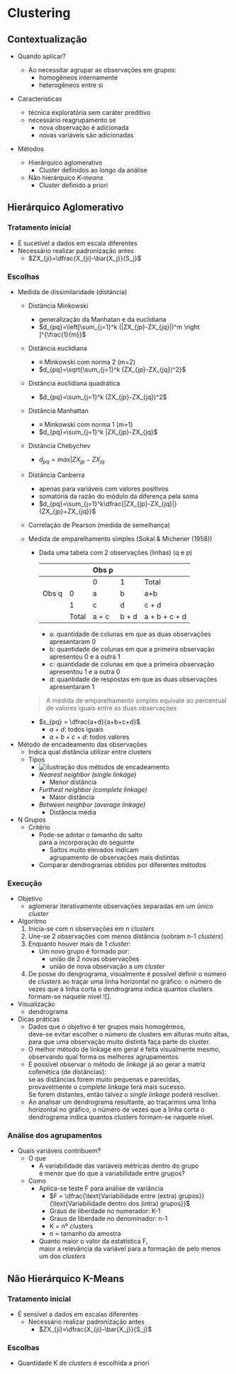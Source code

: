 # Clustering

## Contextualização

- Quando aplicar?

    - Ao necessitar agrupar as observações em grupos:
        - homogêneos internamente
        - heterogêneos entre si

- Características
    - técnica exploratória sem caráter preditivo
    - necessário reagrupamento se
        - nova observação é adicionada
        - novas variáveis são adicionadas
- Métodos
    - Hierárquico aglomerativo
        - Cluster definidos ao longo da análise
    - Não hierárquico *K-means*
        - Cluster definido a priori

## Hierárquico Aglomerativo

### Tratamento inicial
- É sucetível a dados em escala diferentes
- Necessário realizar padronização antes
    - $ZX_{ji}=\dfrac{X_{ji}-\bar{X_j}}{S_j}$

### Escolhas
- Medida de dissimilaridade (distância)   
    - Distância Minkowski
        - generalização da Manhatan e da euclidiana
        - $d_{pq}=\left[\sum_{j=1}^k (|ZX_{jp}-ZX_{jq}|)^m \right ]^{\frac{1}{m}}$            
    - Distância euclidiana
        - $\equiv$ Minkowski com norma 2 (m=2)
        - $d_{pq}=\sqrt{\sum_{j=1}^k (ZX_{jp}-ZX_{jq})^2}$
    - Distância euclidiana quadrática
        - $d_{pq}=\sum_{j=1}^k (ZX_{jp}-ZX_{jq})^2$
    - Distância Manhattan
        - $\equiv$ Minkowski com norma 1 (m=1)
        - $d_{pq}=\sum_{j=1}^k |ZX_{jp}-ZX_{jq}$
    - Distância Chebychev
        - $d_{pq}=máx|ZX_{jp}-ZX_{jq}$
    - Distância Canberra
        - apenas para variáveis com valores positivos
        - somatória da razão do módulo da diferença pela soma
        - $d_{pq}=\sum_{j=1}^k\dfrac{|ZX_{jp}-ZX_{jq}|}{ZX_{jp}+ZX_{jq}}$
    - Correlação de Pearson (medida de semelhança)

    - Medida de emparelhamento simples (Sokal & Michener (1958))
        - Dada uma tabela com 2 observações (linhas) (q e p)      

            |       |       | Obs p |       |               |            
            |-------|-------|-------|-------|---------------|
            |       |       | 0     | 1     | Total         |
            | Obs q | 0     | a     | b     | a+b           |
            |       | 1     | c     | d     | c + d         |
            |       | Total | a + c | b + d | a + b + c + d |   
                    
            - a: quantidade de colunas em que as duas observações apresentaram 0
            - b: quantidade de colunas em que a primeira observação apresentou 0 e a outra 1
            - c: quantidade de colunas em que a primeira observação apresentou 1 e a outra 0
            - d: quantidade de respostas em que as duas observações apresentaram 1

        > A medida de emparelhamento simples equivale ao percentual de valores iguais entre as duas observações
        - $s_{pq} = \dfrac{a+d}{a+b+c+d}$
            - $a + d$: todos iguais
            - $a + b + c + d$: todos valores
       
- Método de encadeamento das observações
    - Indica qual distância utilizar entre clusters
    - Tipos            
        - ![ilustração dos métodos de encadeamento](img/mod1/linkage_methods.png)              
        - *Nearest neighbor (single linkage)*
            - Menor distância
        - *Furthest neighbor (complete linkage)*
            - Maior distância
        - *Between neighbor (average linkage)*
            - Distância média
- N Grupos
    - Critério         
        - Pode-se adotar o tamanho do salto <br> para a incorporação do seguinte
            - Saltos muito elevados indicam <br>agrupamento de observações mais distintas   
        - Comparar dendrogramas obtidos por diferentes métodos

### Execução
- Objetivo
    - aglomerar iterativamente observações separadas em um único *cluster*
- Algoritmo 
    1. Inicia-se com n observações em n *clusters*
    2. Une-se 2 observações com menos distância (sobram n-1 *clusters*)
    3. Enquanto houver mais de 1 *cluster*:
        - Um novo grupo é formado por:
            - união de 2 novas observações
            - união de nova observação a um *cluster*
    4. De posse do dengrograma, visualmente é possível definir o número de *clusters* ao traçar uma linha horizontal no gráfico: o número de vezes que a linha corta o dendrograma indica quantos clusters formam-se naquele nível ![].
- Visualização
    - dendrograma

- Dicas práticas
    - Dados que o objetivo é ter grupos mais homogêneos,<br> deve-se evitar escolher o número de clusters em alturas muito altas,<br> para que uma observação muito distinta faça parte do cluster.
    - O melhor método de linkage em geral é feita visualmente mesmo,<br> observando qual forma os melhores agrupamentos
    - É possível observar o método de *linkage* já ao gerar a matriz cofenética (de distâncias):<br> se as distâncias forem muito pequenas e parecidas, <br> provavelmente o *complete linkage* terá mais sucesso. <br>Se forem distantes, então talvez o *single linkage* poderá resolver.
    - Ao analisar um dendrograma resultante, ao traçarmos uma linha horizontal no gráfico, o número de vezes que a linha corta o dendrograma indica quantos clusters formam-se naquele nível.


### Análise dos agrupamentos
- Quais variáveis contribuem?
    - O que
        - A variabilidade das variáveis métricas dentro do grupo <br> é menor que  do que a variabilidade entre grupos?
    - Como
        - Aplica-se teste F para análise de variância
            - $F = \dfrac{\text{Variabilidade entre (extra) grupos}}{\text{Variabilidade dentro dos (intra) grupos}}$
            - Graus de liberdade no numerador: K-1
            - Graus de liberdade no denominador: n-1
            - K = nº clusters
            - n = tamanho da amostra
        - Quanto maior o valor da estatística F, <br> maior a relevância da variável para a formação de pelo menos um dos *clusters*

    
## Não Hierárquico K-Means

### Tratamento inicial
- É sensível a dados em escalas diferentes
    - Necessário realizar padronização antes
        - $ZX_{ji}=\dfrac{X_{ji}-\bar{X_j}}{S_j}$


### Escolhas

- Quantidade K de *clusters* é escolhida a priori
 